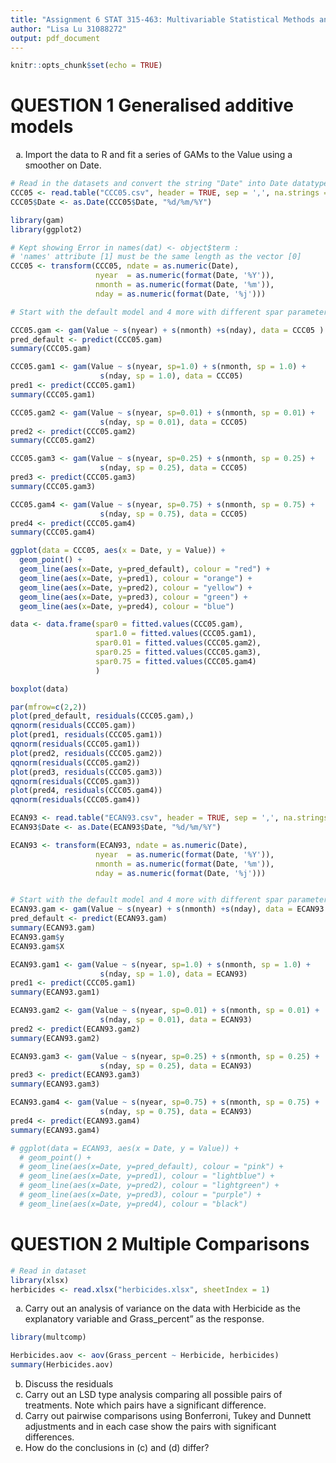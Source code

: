 ```yaml
---
title: "Assignment 6 STAT 315-463: Multivariable Statistical Methods and Applications"
author: "Lisa Lu 31088272"
output: pdf_document
---
```


```r
knitr::opts_chunk$set(echo = TRUE)
```

# QUESTION 1 Generalised additive models

a) Import the data to R and fit a series of GAMs to the Value using a smoother on Date.
```r
# Read in the datasets and convert the string "Date" into Date datatype variables
CCC05 <- read.table("CCC05.csv", header = TRUE, sep = ',', na.strings = "na")
CCC05$Date <- as.Date(CCC05$Date, "%d/%m/%Y")
```


```r
library(gam)
library(ggplot2)

# Kept showing Error in names(dat) <- object$term : 
# 'names' attribute [1] must be the same length as the vector [0]
CCC05 <- transform(CCC05, ndate = as.numeric(Date),
                   nyear  = as.numeric(format(Date, '%Y')),
                   nmonth = as.numeric(format(Date, '%m')),
                   nday = as.numeric(format(Date, '%j')))

# Start with the default model and 4 more with different spar parameters

CCC05.gam <- gam(Value ~ s(nyear) + s(nmonth) +s(nday), data = CCC05 )
pred_default <- predict(CCC05.gam)
summary(CCC05.gam)

CCC05.gam1 <- gam(Value ~ s(nyear, sp=1.0) + s(nmonth, sp = 1.0) +
                    s(nday, sp = 1.0), data = CCC05)
pred1 <- predict(CCC05.gam1)
summary(CCC05.gam1)

CCC05.gam2 <- gam(Value ~ s(nyear, sp=0.01) + s(nmonth, sp = 0.01) +
                    s(nday, sp = 0.01), data = CCC05)
pred2 <- predict(CCC05.gam2)
summary(CCC05.gam2)

CCC05.gam3 <- gam(Value ~ s(nyear, sp=0.25) + s(nmonth, sp = 0.25) +
                    s(nday, sp = 0.25), data = CCC05)
pred3 <- predict(CCC05.gam3)
summary(CCC05.gam3)

CCC05.gam4 <- gam(Value ~ s(nyear, sp=0.75) + s(nmonth, sp = 0.75) +
                    s(nday, sp = 0.75), data = CCC05)
pred4 <- predict(CCC05.gam4)
summary(CCC05.gam4)

ggplot(data = CCC05, aes(x = Date, y = Value)) +
  geom_point() +
  geom_line(aes(x=Date, y=pred_default), colour = "red") +
  geom_line(aes(x=Date, y=pred1), colour = "orange") +
  geom_line(aes(x=Date, y=pred2), colour = "yellow") +
  geom_line(aes(x=Date, y=pred3), colour = "green") +
  geom_line(aes(x=Date, y=pred4), colour = "blue")
```
```r
data <- data.frame(spar0 = fitted.values(CCC05.gam),
                   spar1.0 = fitted.values(CCC05.gam1),
                   spar0.01 = fitted.values(CCC05.gam2),
                   spar0.25 = fitted.values(CCC05.gam3),
                   spar0.75 = fitted.values(CCC05.gam4)
                   )

boxplot(data)

par(mfrow=c(2,2))
plot(pred_default, residuals(CCC05.gam),)
qqnorm(residuals(CCC05.gam))
plot(pred1, residuals(CCC05.gam1))
qqnorm(residuals(CCC05.gam1))
plot(pred2, residuals(CCC05.gam2))
qqnorm(residuals(CCC05.gam2))
plot(pred3, residuals(CCC05.gam3))
qqnorm(residuals(CCC05.gam3))
plot(pred4, residuals(CCC05.gam4))
qqnorm(residuals(CCC05.gam4))
```

```r
ECAN93 <- read.table("ECAN93.csv", header = TRUE, sep = ',', na.strings = "na")
ECAN93$Date <- as.Date(ECAN93$Date, "%d/%m/%Y")

ECAN93 <- transform(ECAN93, ndate = as.numeric(Date),
                   nyear  = as.numeric(format(Date, '%Y')),
                   nmonth = as.numeric(format(Date, '%m')),
                   nday = as.numeric(format(Date, '%j')))


# Start with the default model and 4 more with different spar parameters
ECAN93.gam <- gam(Value ~ s(nyear) + s(nmonth) +s(nday), data = ECAN93 )
pred_default <- predict(ECAN93.gam)
summary(ECAN93.gam)
ECAN93.gam$y
ECAN93.gam$X

ECAN93.gam1 <- gam(Value ~ s(nyear, sp=1.0) + s(nmonth, sp = 1.0) +
                    s(nday, sp = 1.0), data = ECAN93)
pred1 <- predict(CCC05.gam1)
summary(ECAN93.gam1)

ECAN93.gam2 <- gam(Value ~ s(nyear, sp=0.01) + s(nmonth, sp = 0.01) +
                    s(nday, sp = 0.01), data = ECAN93)
pred2 <- predict(ECAN93.gam2)
summary(ECAN93.gam2)

ECAN93.gam3 <- gam(Value ~ s(nyear, sp=0.25) + s(nmonth, sp = 0.25) +
                    s(nday, sp = 0.25), data = ECAN93)
pred3 <- predict(ECAN93.gam3)
summary(ECAN93.gam3)

ECAN93.gam4 <- gam(Value ~ s(nyear, sp=0.75) + s(nmonth, sp = 0.75) +
                    s(nday, sp = 0.75), data = ECAN93)
pred4 <- predict(ECAN93.gam4)
summary(ECAN93.gam4)

# ggplot(data = ECAN93, aes(x = Date, y = Value)) +
  # geom_point() +
  # geom_line(aes(x=Date, y=pred_default), colour = "pink") +
  # geom_line(aes(x=Date, y=pred1), colour = "lightblue") +
  # geom_line(aes(x=Date, y=pred2), colour = "lightgreen") +
  # geom_line(aes(x=Date, y=pred3), colour = "purple") +
  # geom_line(aes(x=Date, y=pred4), colour = "black")
```


# QUESTION 2 Multiple Comparisons
```r
# Read in dataset
library(xlsx)
herbicides <- read.xlsx("herbicides.xlsx", sheetIndex = 1)
```


(a) Carry out an analysis of variance on the data with Herbicide as the explanatory variable and Grass_percent" as the response.
```r
library(multcomp)

Herbicides.aov <- aov(Grass_percent ~ Herbicide, herbicides)
summary(Herbicides.aov)
```

(b) Discuss the residuals
(c) Carry out an LSD type analysis comparing all possible pairs of treatments. Note which pairs have a significant difference.
(d) Carry out pairwise comparisons using Bonferroni, Tukey and Dunnett adjustments and in each case show the pairs with significant differences.
(e) How do the conclusions in (c) and (d) differ?